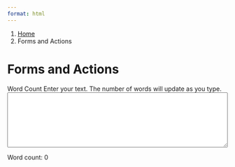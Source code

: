 ```yaml
---
format: html
---
```


<nav class="govuk-breadcrumbs" aria-label="Breadcrumb">
 <ol class="govuk-breadcrumbs__list">
  <li class="govuk-breadcrumbs__list-item">
   <a class="govuk-breadcrumbs__link" href="../../index.qmd">Home</a>
  </li>
  <li class="govuk-breadcrumbs__list-item">
   <span aria-current="page">Forms and Actions</span>
  </li>
 </ol>
</nav>

<h1 class="govuk-heading-xl govuk-!-margin-top-6 govuk-!-margin-bottom-6">Forms and Actions</h1>

<div class="govuk-form-group">
 <label for="userText" class="govuk-label govuk-label--m">
    Word Count
 </label>
 <span id="userText-hint" class="govuk-hint">
   Enter your text. The number of words will update as you type.
 </span>
 <textarea
    id="userText"
    name="userText"
    class="govuk-textarea govuk-!-margin-top-6 govuk-!-margin-bottom-6"
    aria-describedby="userText-hint wordCount"
    rows="8"
    style="width:100%; max-width:100%;"
    spellcheck="true"
    autocomplete="off"
    inputmode="text"
  ></textarea>
</div>
<div
  id="wordCount"
  class="govuk-hint"
  aria-live="polite"
  tabindex="0"
>
  Word count: 0
</div>

<script>
function countWords(str) {
  str = str.trim();
  if (!str) return 0;
  // Split on any sequence of whitespace
  return str.split(/\s+/).length;
}
const textarea = document.getElementById('userText');
const countDisplay = document.getElementById('wordCount');
textarea.addEventListener('input', function() {
  countDisplay.textContent = "Word count: " + countWords(this.value);
});
</script>
